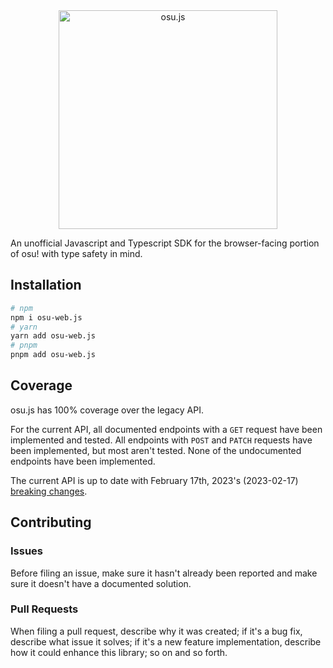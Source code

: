 <div align="center">
  <img src="https://i.imgur.com/eFERZWb.png" width="350" alt="osu.js" />
</div>

An unofficial Javascript and Typescript SDK for the browser-facing portion of osu! with type safety in mind.

## Installation

```bash
# npm
npm i osu-web.js
# yarn
yarn add osu-web.js
# pnpm
pnpm add osu-web.js
```

## Coverage

osu.js has 100% coverage over the legacy API.

For the current API, all documented endpoints with a `GET` request have been implemented and tested. All endpoints with `POST` and `PATCH` requests have been implemented, but most aren't tested. None of the undocumented endpoints have been implemented.

The current API is up to date with February 17th, 2023's (2023-02-17) [breaking changes](https://osu.ppy.sh/docs/index.html#breaking-changes).

## Contributing

### Issues

Before filing an issue, make sure it hasn't already been reported and make sure it doesn't have a documented solution.

### Pull Requests

When filing a pull request, describe why it was created; if it's a bug fix, describe what issue it solves; if it's a new feature implementation, describe how it could enhance this library; so on and so forth.
